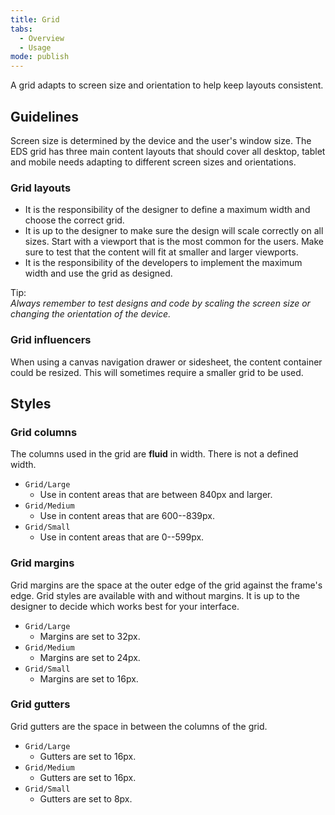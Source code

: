 ```yaml
---
title: Grid
tabs:
  - Overview
  - Usage
mode: publish
---
```


A grid adapts to screen size and orientation to help keep layouts consistent.

<!--One to two sentences as an introduction to the component-->

## Guidelines

<!--List how to use it, sizes, widths, grid interactions, color allowances -->

Screen size is determined by the device and the user's window size. The EDS grid has three main content layouts that should cover all desktop, tablet and mobile needs adapting to different screen sizes and orientations.

### Grid layouts

- It is the responsibility of the designer to define a maximum width and choose the correct grid.
- It is up to the designer to make sure the design will scale correctly on all sizes. Start with a viewport that is the most common for the users. Make sure to test that the content will fit at smaller and larger viewports.
- It is the responsibility of the developers to implement the maximum width and use the grid as designed.

Tip:  
_Always remember to test designs and code by scaling the screen size or changing the orientation of the device._

### Grid influencers

When using a canvas navigation drawer or sidesheet, the content container could be resized.
This will sometimes require a smaller grid to be used.

## Styles

### Grid columns

The columns used in the grid are **fluid** in width. There is not a defined width.

- `Grid/Large`
  - Use in content areas that are between 840px and larger.
- `Grid/Medium`
  - Use in content areas that are 600--839px.
- `Grid/Small`
  - Use in content areas that are 0--599px.

### Grid margins

Grid margins are the space at the outer edge of the grid against the frame's edge.
Grid styles are available with and without margins.
It is up to the designer to decide which works best for your interface.

- `Grid/Large`
  - Margins are set to 32px.
- `Grid/Medium`
  - Margins are set to 24px.
- `Grid/Small`
  - Margins are set to 16px.

### Grid gutters

Grid gutters are the space in between the columns of the grid.

- `Grid/Large`
  - Gutters are set to 16px.
- `Grid/Medium`
  - Gutters are set to 16px.
- `Grid/Small`
  - Gutters are set to 8px.
